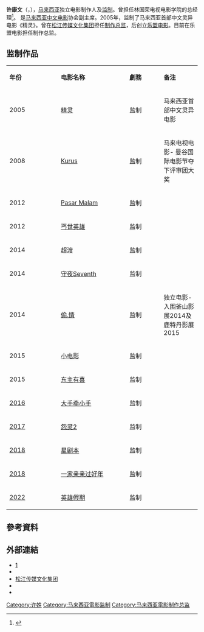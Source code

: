 {{copyedit|time=2016-04-03T14:45:10+00:00}}
{{blpsources|time=2020-12-01}}
{{藝人
|姓名 = 许康文
|類型 = 监制
|圖片 =
|圖片尺寸 = 
|圖片簡介 = 
|英文名 = Aron Koh
|出生日期 = {{birth date and age|1979|07|07}}
|職業 = [[监制|监制]]
|語言 = [[英語|英語]]、[[華語|華語]]、[[閩南語|閩南語]]、[[广东话|广东话]]、[[马来语|马来语]]
|教育程度 = Multimedia University
|宗教信仰 =
|網站 = http://www.sktmedia.com/the-people-skt 
|IMDb = 5839809
}}

'''许康文'''（{{lang-en|Aron Koh}}，{{bd|1979年|7月7日|catIdx=Koh 许}}），[[马来西亚|马来西亚]]独立电影制作人及[[监制|监制]]。曾担任林国荣电视电影学院的总经理<ref>{{Cite web |url=http://www.sktmedia.com/the-people-skt |title=Aron Koh简介 |access-date=2016-03-30 |archive-url=https://web.archive.org/web/20151223000352/http://www.sktmedia.com/the-people-skt |archive-date=2015-12-23 |dead-url=yes }}</ref>。 是[[马来西亚|马来西亚]][[中文电影|中文电影]]协会副主席。2005年，监制了马来西亚首部中文灵异电影《精灵》。曾在[[松江传媒文化集团|松江传媒文化集团]]担任[[制作总监|制作总监]]，后创立[[乐盟电影|乐盟电影]]。目前在乐盟电影担任制作总监。

==监制作品==

{| class="wikitable" style="width:70%"
|-  style="background:dodgerblue; color:white; text-align:center;"
| style="width:15%;"| '''年份''' || style="width:20%;"| '''电影名称''' || style="width:10%;"| '''劇務''' || style="width:10%;"| '''备注'''
|-
| 2005 || [[精灵|精灵]] || 监制 || 马来西亚首部中文灵异电影
|-
| 2008 || [[Kurus|Kurus]] || 监制 || 马来电视电影- 曼谷国际电影节夺下评审团大奖
|-
| 2012 || [[Pasar_Malam|Pasar Malam]] || 监制 ||
|-
| 2012 || [[丐世英雄|丐世英雄]]|| 监制 ||
|-
| 2014 || 超渡|| 监制 ||
|-
| 2014 || [[守夜Seventh|守夜Seventh]]|| 监制 ||
|-
| 2014 || [[偷.情|偷.情]] || 监制 || 独立电影- 入围釜山影展2014及鹿特丹影展2015
|-
| 2015 || [[小电影|小电影]] || 监制 ||
|-
| 2015 || [[东主有喜|东主有喜]]|| 监制 ||
|-
|[[2016|2016]]||[[大手牵小手|大手牵小手]] || 监制 ||
|-
|[[2017|2017]]|| [[怨灵2|怨灵2]] || 监制 ||
|-
|[[2018|2018]]||[[星剧本|星剧本]]|| 监制 ||
|-
|[[2018|2018]]||[[一家亲亲过好年|一家亲亲过好年]]|| 监制 ||
|-
|[[2022|2022]]||[[英雄假期|英雄假期]]|| 监制 ||
|}

== 參考資料 ==
<references />

== 外部連結 ==
* [https://web.archive.org/web/20151223000352/http://www.sktmedia.com/the-people-skt]
*{{imdb_name|5839809}}
* [https://web.archive.org/web/20160324222749/http://www.sktmedia.com/ 松江传媒文化集团]
* {{Facebook|SKT.Media|SKT Media & Entertainment Group}}
* {{YouTube|user=sktmedia|SKT Media & Entertainment Group}}

{{Authority control}}
{{DEFAULTSORT:}}
[[Category:许姓|Category:许姓]]
[[Category:马来西亚電影监制|Category:马来西亚電影监制]]
[[Category:马来西亚電影制作总监|Category:马来西亚電影制作总监]]